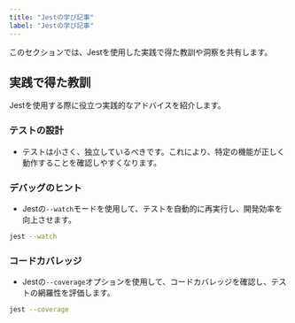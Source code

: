 ```yaml
---
title: "Jestの学び記事"
label: "Jestの学び記事"
---
```


このセクションでは、Jestを使用した実践で得た教訓や洞察を共有します。

## 実践で得た教訓

Jestを使用する際に役立つ実践的なアドバイスを紹介します。

### テストの設計

- テストは小さく、独立しているべきです。これにより、特定の機能が正しく動作することを確認しやすくなります。

### デバッグのヒント

- Jestの`--watch`モードを使用して、テストを自動的に再実行し、開発効率を向上させます。

```bash
jest --watch
```

### コードカバレッジ

- Jestの`--coverage`オプションを使用して、コードカバレッジを確認し、テストの網羅性を評価します。

```bash
jest --coverage
```

